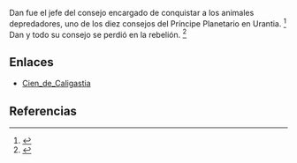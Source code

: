 Dan fue el jefe del consejo encargado de conquistar a los animales depredadores, uno de los diez consejos del Príncipe Planetario en Urantia. <ref>{{lib|LU|66|5|7}}</ref> Dan y todo su consejo se perdió en la rebelión. <ref>{{lib|LU|67|4|1}}</ref> 

== Enlaces ==

* [[Cien_de_Caligastia]]


== Referencias ==
<references />
